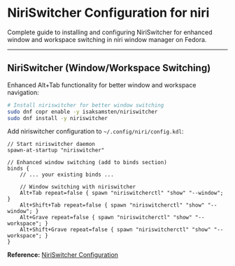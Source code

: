 # NiriSwitcher Configuration for niri

Complete guide to installing and configuring NiriSwitcher for enhanced window and workspace switching in niri window manager on Fedora.

---

## NiriSwitcher (Window/Workspace Switching)

Enhanced Alt+Tab functionality for better window and workspace navigation:

```bash
# Install niriswitcher for better window switching
sudo dnf copr enable -y isaksamsten/niriswitcher
sudo dnf install -y niriswitcher
```

Add niriswitcher configuration to `~/.config/niri/config.kdl`:

```kdl
// Start niriswitcher daemon
spawn-at-startup "niriswitcher"

// Enhanced window switching (add to binds section)
binds {
    // ... your existing binds ...
    
    // Window switching with niriswitcher
    Alt+Tab repeat=false { spawn "niriswitcherctl" "show" "--window"; }
    Alt+Shift+Tab repeat=false { spawn "niriswitcherctl" "show" "--window"; }
    Alt+Grave repeat=false { spawn "niriswitcherctl" "show" "--workspace"; }
    Alt+Shift+Grave repeat=false { spawn "niriswitcherctl" "show" "--workspace"; }
}
```

**Reference:** [NiriSwitcher Configuration](https://github.com/isaksamsten/niriswitcher?tab=readme-ov-file#configuration)